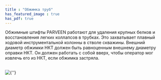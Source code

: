 ```yaml
---
title : "Обжимка труб"
has_featured_image : true
has_pdf: true
---
```


Обжимные штифты PARVEEN работают для удаления крупных белков и восстановления легких коллапсов в трубках. Это захватывает плавный ходовой инструментальной колонны в стволе скважины. Внешний диаметр обжимки НКТ должен быть равноценным внешнему диаметру оправки НКТ. Он должен работать с собой вверх, чтобы оператор мог извлечь его из НКТ, если обжимка застряла.

<br />
<Image src={image} alt={''} />